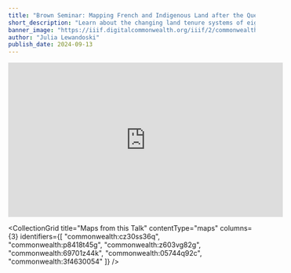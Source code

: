 ```yaml
---
title: "Brown Seminar: Mapping French and Indigenous Land after the Quebec Act"
short_description: "Learn about the changing land tenure systems of eighteenth-century Canada as seen through maps"
banner_image: "https://iiif.digitalcommonwealth.org/iiif/2/commonwealth:08615n92t/1868,3365,6903,2830/,1200/0/default.jpg"
author: "Julia Lewandoski"
publish_date: 2024-09-13
---
```


<iframe width="560" height="315" src="https://www.youtube.com/embed/kR045X5M34I?si=J6MN1t0Ht0xvT8PZ" title="YouTube video player" frameborder="0" allow="accelerometer; autoplay; clipboard-write; encrypted-media; gyroscope; picture-in-picture; web-share" referrerpolicy="strict-origin-when-cross-origin" allowfullscreen></iframe>

<CollectionGrid
    title="Maps from this Talk"
    contentType="maps"
    columns={3}
    identifiers={[
        "commonwealth:cz30ss36q",
        "commonwealth:p8418t45g",
        "commonwealth:z603vg82g",
        "commonwealth:69701z44k",
        "commonwealth:05744q92c",
        "commonwealth:3f4630054"
    ]}
/>

